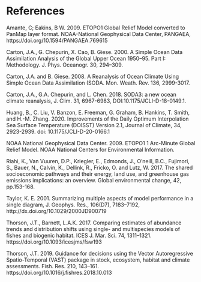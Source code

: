 # References

Amante, C; Eakins, B W. 2009. ETOPO1 Global Relief Model converted to PanMap layer format. NOAA-National Geophysical Data Center, PANGAEA, https://doi.org/10.1594/PANGAEA.769615

Carton, J.A., G. Chepurin, X. Cao, B. Giese. 2000. A Simple Ocean Data Assimilation Analysis of the Global Upper Ocean 1950–95. Part I: Methodology. J. Phys. Oceanogr. 30, 294–309.

Carton, J.A. and B. Giese. 2008. A Reanalysis of Ocean Climate Using Simple Ocean Data Assimilation (SODA. Mon. Weath. Rev. 136, 2999-3017.

Carton, J.A., G.A. Chepurin, and L. Chen. 2018. SODA3: a new ocean climate reanalysis, J. Clim. 31, 6967-6983, DOI:10.1175/JCLI-D-18-0149.1.

Huang, B., C. Liu, V. Banzon, E. Freeman, G. Graham, B. Hankins, T. Smith, and H.-M. Zhang. 2020. Improvements of the Daily Optimum Interpolation Sea Surface Temperature (DOISST) Version 2.1, Journal of Climate, 34, 2923-2939. doi: 10.1175/JCLI-D-20-0166.1

NOAA National Geophysical Data Center. 2009. ETOPO1 1 Arc-Minute Global Relief Model. NOAA National Centers for Environmental Information. 

Riahi, K., Van Vuuren, D.P., Kriegler, E., Edmonds, J., O’neill, B.C., Fujimori, S., Bauer, N., Calvin, K., Dellink, R., Fricko, O. and Lutz, W. 2017. The shared socioeconomic pathways and their energy, land use, and greenhouse gas emissions implications: an overview. Global environmental change, 42, pp.153-168.

Taylor, K. E. 2001. Summarizing multiple aspects of model performance in a single diagram, J. Geophys. Res., 106(D7), 7183–7192, http://dx.doi.org/10.1029/2000JD900719

Thorson, J.T., Barnett, L.A.K. 2017. Comparing estimates of abundance trends and distribution shifts using single- and multispecies models of fishes and biogenic habitat. ICES J. Mar. Sci. 74, 1311–1321. https://doi.org/10.1093/icesjms/fsw193

Thorson, J.T. 2019. Guidance for decisions using the Vector Autoregressive Spatio-Temporal (VAST) package in stock, ecosystem, habitat and climate assessments. Fish. Res. 210, 143–161. https://doi.org/10.1016/j.fishres.2018.10.013

